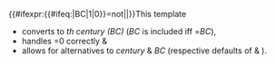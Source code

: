 <includeonly>{{#ifexpr:{{#ifeq:{{{2|AD}}}|BC|1|0}}=not{{{1}}}||{{{bc|前}}}}}{{{1}}}{{{cm|世纪}}}</includeonly><noinclude>This template
*converts {{{1}}} to ''{{{1}}}th century (BC)'' (''BC'' is included iff {{{2}}}=''BC''), 
*handles {{{1}}}=0 correctly & 
*allows for alternatives to ''century'' & ''BC'' (respective defaults of {{{cm}}} & {{{bc}}}).</noinclude>